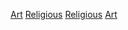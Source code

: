 {{Commonscat|Religious art}}

[[Category:宗教文化|Art]]
[[Category:藝術類型|Religious]]
[[Category:各主题视觉艺术|Religious]]
[[Category:宗教作品|Art]]